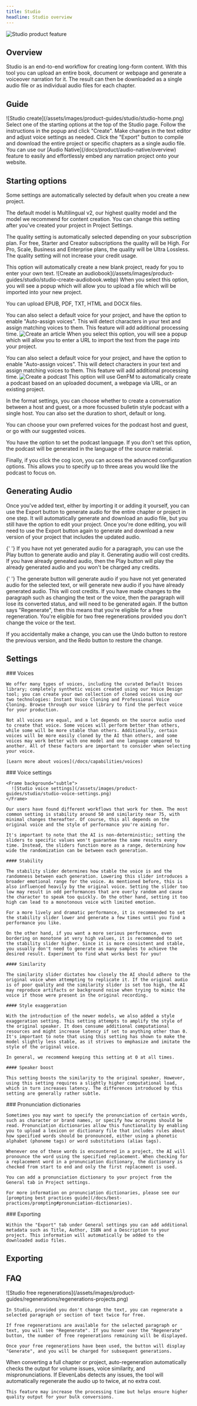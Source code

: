```yaml
---
title: Studio
headline: Studio overview
---
```


<img
  src="/assets/images/product-guides/studio/studio-product-feature.png"
  alt="Studio product feature"
  className="w-full rounded-lg"
/>

## Overview

Studio is an end-to-end workflow for creating long-form content. With this tool you can upload an entire book, document or webpage and generate a voiceover narration for it. The result can then be downloaded as a single audio file or as individual audio files for each chapter.

## Guide

<Frame background="subtle">
  ![Studio create](/assets/images/product-guides/studio/studio-home.png)
</Frame>

<Steps>
  <Step title="Create a new project">
    Select one of the starting options at the top of the Studio page.
  </Step>
  <Step title="Select settings">Follow the instructions in the popup and click "Create".</Step>
  <Step title="Edit text">
    Make changes in the text editor and adjust voice settings as needed.
  </Step>
  <Step title="Download audio files">
    Click the "Export" button to compile and download the entire project or specific chapters as a
    single audio file.
  </Step>
</Steps>

<Note>
  You can use our [Audio Native](/docs/product/audio-native/overview) feature to easily and
  effortlessly embed any narration project onto your website.
</Note>

## Starting options

Some settings are automatically selected by default when you create a new project.

The default model is Multilingual v2, our highest quality model and the model we recommend for content creation. You can change this setting after you've created your project in Project Settings.

The quality setting is automatically selected depending on your subscription plan. For free, Starter and Creator subscriptions the quality will be High. For Pro, Scale, Business and Enterprise plans, the quality will be Ultra Lossless. The quality setting will not increase your credit usage.

<AccordionGroup>
  <Accordion title="Start from scratch">
  This option will automatically create a new blank project, ready for you to enter your own text. 
  </Accordion>
  <Accordion title="Create an audiobook">
    <Frame background="subtle">
      ![Create an audiobook](/assets/images/product-guides/studio/studio-create-audiobook.webp)
    </Frame>
  When you select this option, you will see a popup which will allow you to upload a file which will be imported into your new project. 
  
  You can upload EPUB, PDF, TXT, HTML and DOCX files. 
  
  You can also select a default voice for your project, and have the option to enable "Auto-assign voices". This will detect characters in your text and assign matching voices to them. This feature will add additional processing time.
  </Accordion>
  <Accordion title="Create an article">
    <Frame background="subtle">
      ![Create an article](/assets/images/product-guides/studio/studio-create-article.webp)
    </Frame>
  When you select this option, you will see a popup which will allow you to enter a URL to import the text from the page into your project. 
  
  You can also select a default voice for your project, and have the option to enable "Auto-assign voices". This will detect characters in your text and assign matching voices to them. This feature will add additional processing time.
  </Accordion>
  <Accordion title="Create a podcast">
    <Frame background="subtle">
      ![Create a podcast](/assets/images/product-guides/studio/studio-create-podcast.webp)
    </Frame>
  This option will use GenFM to automatically create a podcast based on an uploaded document, a webpage via URL, or an existing project. 
  
  In the format settings, you can choose whether to create a conversation between a host and guest, or a more focussed bulletin style podcast with a single host. You can also set the duration to short, default or long.

You can choose your own preferred voices for the podcast host and guest, or go with our suggested voices.

You have the option to set the podcast language. If you don't set this option, the podcast will be generated in the language of the source material.

Finally, if you click the cog icon, you can access the advanced configuration options. This allows you to specify up to three areas you would like the podcast to focus on.

  </Accordion>
</AccordionGroup>

## Generating Audio

<AccordionGroup>
  <Accordion title="Export">
  Once you've added text, either by importing it or adding it yourself, you can use the Export button to generate audio for the entire chapter or project in one step. It will automatically generate and download an audio file, but you still have the option to edit your project. Once you're done editing, you will need to use the Export button again to generate and download a new version of your project that includes the updated audio.
  </Accordion>

{' '}
<Accordion title="Play">
  If you have not yet generated audio for a paragraph, you can use the Play button to generate audio
  and play it. Generating audio will cost credits. If you have already geneated audio, then the Play
  button will play the already generated audio and you won't be charged any credits.
</Accordion>

{' '}
<Accordion title="Generate/Regenerate">
  The generate button will generate audio if you have not yet generated audio for the selected text,
  or will generate new audio if you have already generated audio. This will cost credits. If you
  have made changes to the paragraph such as changing the text or the voice, then the paragraph will
  lose its converted status, and will need to be generated again. If the button says "Regenerate",
  then this means that you're eligible for a free regeneration. You're eligible for two free
  regenerations provided you don't change the voice or the text.
</Accordion>

  <Accordion title="Generation History">
  </Accordion>
  
  <Accordion title="Undo and Redo">
  If you accidentally make a change, you can use the Undo button to restore the previous version, and the Redo button to restore the change. 
  </Accordion>
  
  <Accordion title="Volume Slider">

  </Accordion>
  
  <Accordion title="Multiselect paragraphs">
  </Accordion>
</AccordionGroup>

## Settings

<AccordionGroup>
  <Accordion title="Voices">
    ### Voices

    We offer many types of voices, including the curated Default Voices library; completely synthetic voices created using our Voice Design tool; you can create your own collection of cloned voices using our two technologies: Instant Voice Cloning and Professional Voice Cloning. Browse through our voice library to find the perfect voice for your production.

    Not all voices are equal, and a lot depends on the source audio used to create that voice. Some voices will perform better than others, while some will be more stable than others. Additionally, certain voices will be more easily cloned by the AI than others, and some voices may work better with one model and one language compared to another. All of these factors are important to consider when selecting your voice.

    [Learn more about voices](/docs/capabilities/voices)

  </Accordion>
  <Accordion title="Voice settings">
    ### Voice settings

    <Frame background="subtle">
      ![Studio voice settings](/assets/images/product-guides/studio/studio-voice-settings.png)
    </Frame>

    Our users have found different workflows that work for them. The most common setting is stability around 50 and similarity near 75, with minimal changes thereafter. Of course, this all depends on the original voice and the style of performance you're aiming for.

    It's important to note that the AI is non-deterministic; setting the sliders to specific values won't guarantee the same results every time. Instead, the sliders function more as a range, determining how wide the randomization can be between each generation.

    #### Stability

    The stability slider determines how stable the voice is and the randomness between each generation. Lowering this slider introduces a broader emotional range for the voice. As mentioned before, this is also influenced heavily by the original voice. Setting the slider too low may result in odd performances that are overly random and cause the character to speak too quickly. On the other hand, setting it too high can lead to a monotonous voice with limited emotion.

    For a more lively and dramatic performance, it is recommended to set the stability slider lower and generate a few times until you find a performance you like.

    On the other hand, if you want a more serious performance, even bordering on monotone at very high values, it is recommended to set the stability slider higher. Since it is more consistent and stable, you usually don't need to generate as many samples to achieve the desired result. Experiment to find what works best for you!

    #### Similarity

    The similarity slider dictates how closely the AI should adhere to the original voice when attempting to replicate it. If the original audio is of poor quality and the similarity slider is set too high, the AI may reproduce artifacts or background noise when trying to mimic the voice if those were present in the original recording.

    #### Style exaggeration

    With the introduction of the newer models, we also added a style exaggeration setting. This setting attempts to amplify the style of the original speaker. It does consume additional computational resources and might increase latency if set to anything other than 0. It's important to note that using this setting has shown to make the model slightly less stable, as it strives to emphasize and imitate the style of the original voice.

    In general, we recommend keeping this setting at 0 at all times.

    #### Speaker boost

    This setting boosts the similarity to the original speaker. However, using this setting requires a slightly higher computational load, which in turn increases latency. The differences introduced by this setting are generally rather subtle.

  </Accordion>
  <Accordion title="Pronunciation dictionaries">
    ### Pronunciation dictionaries

    Sometimes you may want to specify the pronunciation of certain words, such as character or brand names, or specify how acronyms should be read. Pronunciation dictionaries allow this functionality by enabling you to upload a lexicon or dictionary file that includes rules about how specified words should be pronounced, either using a phonetic alphabet (phoneme tags) or word substitutions (alias tags).

    Whenever one of these words is encountered in a project, the AI will pronounce the word using the specified replacement. When checking for a replacement word in a pronunciation dictionary, the dictionary is checked from start to end and only the first replacement is used.

    You can add a pronunciation dictionary to your project from the General tab in Project settings.

    For more information on pronunciation dictionaries, please see our [prompting best practices guide](/docs/best-practices/prompting#pronunciation-dictionaries).

  </Accordion>
  <Accordion title="Exporting">
    ### Exporting

    Within the "Export" tab under General settings you can add additional metadata such as Title, Author, ISBN and a Description to your project. This information will automatically be added to the downloaded audio files.

  </Accordion>
</AccordionGroup>

## Exporting

## FAQ

<AccordionGroup>
  <Accordion title="Free regenerations">
    <Frame background="subtle">
      ![Studio free regenerations](/assets/images/product-guides/regenerations/regenerations-projects.png)
    </Frame>

    In Studio, provided you don't change the text, you can regenerate a selected paragraph or section of text twice for free.

    If free regenerations are available for the selected paragraph or text, you will see "Regenerate". If you hover over the "Regenerate" button, the number of free regenerations remaining will be displayed.

    Once your free regenerations have been used, the button will display "Generate", and you will be charged for subsequent generations.

  </Accordion>
  <Accordion title="Auto-regeneration for bulk conversions">
    When converting a full chapter or project, auto-regeneration automatically checks the output for volume issues, voice similarity, and mispronunciations. If ElevenLabs detects any issues, the tool will automatically regenerate the audio up to twice, at no extra cost.

    This feature may increase the processing time but helps ensure higher quality output for your bulk conversions.

  </Accordion>
</AccordionGroup>
